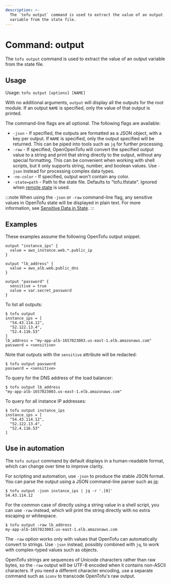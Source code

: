 ```yaml
---
description: >-
  The `tofu output` command is used to extract the value of an output
  variable from the state file.
---
```


# Command: output

The `tofu output` command is used to extract the value of
an output variable from the state file.

## Usage

Usage: `tofu output [options] [NAME]`

With no additional arguments, `output` will display all the outputs for
the root module. If an output `NAME` is specified, only the value of that
output is printed.

The command-line flags are all optional. The following flags are available:

* `-json` - If specified, the outputs are formatted as a JSON object, with
  a key per output. If `NAME` is specified, only the output specified will be
  returned. This can be piped into tools such as `jq` for further processing.
* `-raw` - If specified, OpenOpenTofu will convert the specified output value to a
  string and print that string directly to the output, without any special
  formatting. This can be convenient when working with shell scripts, but
  it only supports string, number, and boolean values. Use `-json` instead
  for processing complex data types.
* `-no-color` - If specified, output won't contain any color.
* `-state=path` - Path to the state file. Defaults to "tofu.tfstate".
  Ignored when [remote state](/docs/language/state/remote) is used.

:::note
When using the `-json` or `-raw` command-line flag, any sensitive
values in OpenTofu state will be displayed in plain text. For more information,
see [Sensitive Data in State](/docs/language/state/sensitive-data).
:::

## Examples

These examples assume the following OpenTofu output snippet.

```hcl
output "instance_ips" {
  value = aws_instance.web.*.public_ip
}

output "lb_address" {
  value = aws_alb.web.public_dns
}

output "password" {
  sensitive = true
  value = var.secret_password
}
```

To list all outputs:

```shellsession
$ tofu output
instance_ips = [
  "54.43.114.12",
  "52.122.13.4",
  "52.4.116.53"
]
lb_address = "my-app-alb-1657023003.us-east-1.elb.amazonaws.com"
password = <sensitive>
```

Note that outputs with the `sensitive` attribute will be redacted:

```shellsession
$ tofu output password
password = <sensitive>
```

To query for the DNS address of the load balancer:

```shellsession
$ tofu output lb_address
"my-app-alb-1657023003.us-east-1.elb.amazonaws.com"
```

To query for all instance IP addresses:

```shellsession
$ tofu output instance_ips
instance_ips = [
  "54.43.114.12",
  "52.122.13.4",
  "52.4.116.53"
]
```

## Use in automation

The `tofu output` command by default displays in a human-readable format,
which can change over time to improve clarity.

For scripting and automation, use `-json` to produce the stable JSON format.
You can parse the output using a JSON command-line parser such as
[jq](https://stedolan.github.io/jq/):

```shellsession
$ tofu output -json instance_ips | jq -r '.[0]'
54.43.114.12
```

For the common case of directly using a string value in a shell script, you
can use `-raw` instead, which will print the string directly with no extra
escaping or whitespace.

```shellsession
$ tofu output -raw lb_address
my-app-alb-1657023003.us-east-1.elb.amazonaws.com
```

The `-raw` option works only with values that OpenTofu can automatically
convert to strings. Use `-json` instead, possibly combined with `jq`, to
work with complex-typed values such as objects.

OpenTofu strings are sequences of Unicode characters rather than raw bytes,
so the `-raw` output will be UTF-8 encoded when it contains non-ASCII
characters. If you need a different character encoding, use a separate command
such as `iconv` to transcode OpenTofu's raw output.
